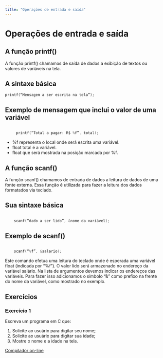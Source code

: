 ```yaml
---
title: "Operações de entrada e saída"
---
```


# Operações de entrada e saída

## A função printf()

A função printf() chamamos de saída de dados a exibição de textos ou valores de variáveis na tela.

## A sintaxe básica

    printf(“Mensagem a ser escrita na tela”);

## Exemplo de mensagem que inclui o valor de uma variável

```c

     printf(“Total a pagar: R$ %f”, total);

```

- %f representa o local onde será escrita uma variável.
- float total é a variável.
- float que será mostrada na posição marcada por %f.

## A função scanf()

A função scanf() chamamos de entrada de dados a leitura de dados de uma fonte externa. Essa função é utilizada para fazer a leitura dos dados formatados via teclado.

## Sua sintaxe básica

```c

    scanf(“dado a ser lido”, &nome da variável);

```

## Exemplo de scanf()

```c

    scanf(“%f”, &salario);

```

Este comando efetua uma leitura do teclado onde é esperada uma variável float (indicada por “%f”). O valor lido será armazenado no endereço da variável salário. Na lista de argumentos devemos indicar os endereços das variáveis. Para fazer isso adicionamos o símbolo “&” como prefixo na frente do nome da variável, como mostrado no exemplo.

## Exercícios

### Exercício 1

Escreva um programa em C que:

1. Solicite ao usuário para digitar seu nome;
2. Solicite ao usuário para digitar sua idade;
3. Mostre o nome e a idade na tela.

[Compilador on-line](https://www.onlinegdb.com/online_c_compiler)
